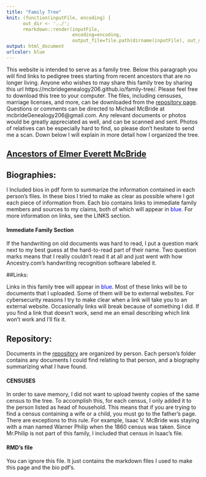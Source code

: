 ```yaml
---
title: "Family Tree"
knit: (function(inputFile, encoding) { 
      out_dir <- '../';
      rmarkdown::render(inputFile,
                        encoding=encoding, 
                        output_file=file.path(dirname(inputFile), out_dir, 'index.html')) })
output: html_document
urlcolor: blue
---
```



This website is intended to serve as a family tree. Below this paragraph you will find links to pedigree trees starting from recent ancestors that are no longer living. Anyone who wishes to may share this family tree by sharing this url https://mcbridegenealogy206.github.io/family-tree/. Please feel free to download this tree to your computer. The files, including censuses, marriage licenses, and more, can be downloaded from the [repository page](https://github.com/mcbrideGenealogy206/family-tree). Questions or comments can be directed to Michael McBride at mcbrideGenealogy206@gmail.com. Any relevant documents or photos would be greatly appreciated as well, and can be scanned and sent. Photos of relatives can be especially hard to find, so please don't hesitate to send me a scan. Down below I will explain in more detail how I organized the tree.

## [Ancestors of Elmer Everett McBride](ElmerAncestorTree/index.html)


## Biographies:

I Included bios in pdf form to summarize the information contained in each person's files. In these bios I tried to make as clear as possible where I got each piece of information from. Each bio contains links to immediate family members and sources to my claims, both of which will appear in <span style="color:blue">blue</span>. For more information on links, see the LINKS section. 

#### Immediate Family Section
If the handwriting on old documents was hard to read, I put a question mark next to my best guess at the hard-to-read part of their name. Two question marks means that I really couldn't read it at all and just went with how Ancestry.com's handwriting recognition software labeled it.

##Links:

Links in this family tree will appear in <span style="color:blue">blue</span>. Most of these links will be to documents that I uploaded. Some of them will be to external websites. For cybersecurity reasons I try to make clear when a link will take you to an external website. Occasionally links will break because of something I did. If you find a link that doesn't work, send me an email describing which link won't work and I'll fix it.

## Repository:

Documents in the [repository](https://github.com/mcbrideGenealogy206/family-tree) are organized by person. Each person's folder contains any documents I could find relating to that person, and a biography summarizing what I have found.

#### CENSUSES

In order to save memory, I did not want to upload twenty copies of the same census to the tree. To accomplish this, for each census, I only added it to the person listed as head of household. This means that if you are trying to find a census containing a wife or a child, you must go to the father's page. There are exceptions to this rule. For example, Isaac V. McBride was staying with a man named Warner Philip when the 1860 census was taken. Since Mr.Philip is not part of this family, I included that census in Isaac's file.

#### RMD's file

You can ignore this file. It just contains the markdown files I used to make this page and the bio pdf's.
